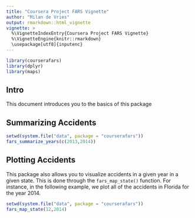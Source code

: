 ```yaml
---
title: "Coursera Project FARS Vignette"
author: "Milan de Vries"
output: rmarkdown::html_vignette
vignette: >
  %\VignetteIndexEntry{Coursera Project FARS Vignette}
  %\VignetteEngine{knitr::rmarkdown}
  \usepackage[utf8]{inputenc}
---
```


```r
library(courserafars)
library(dplyr)
library(maps)
```

## Intro

This document introduces you to the basics of this package

## Summarizing Accidents

```r
setwd(system.file("data", package = "courserafars"))
fars_summarize_years(c(2013,2014))
```

## Plotting Accidents

This package also allows you to visualize accidents in a given year in a given state. This is done through the `fars_map_state()` function. For instance, in the following example, we plot all of the accidents in Florida for the year 2014.

```r
setwd(system.file("data", package = "courserafars"))
fars_map_state(12,2014)
```
